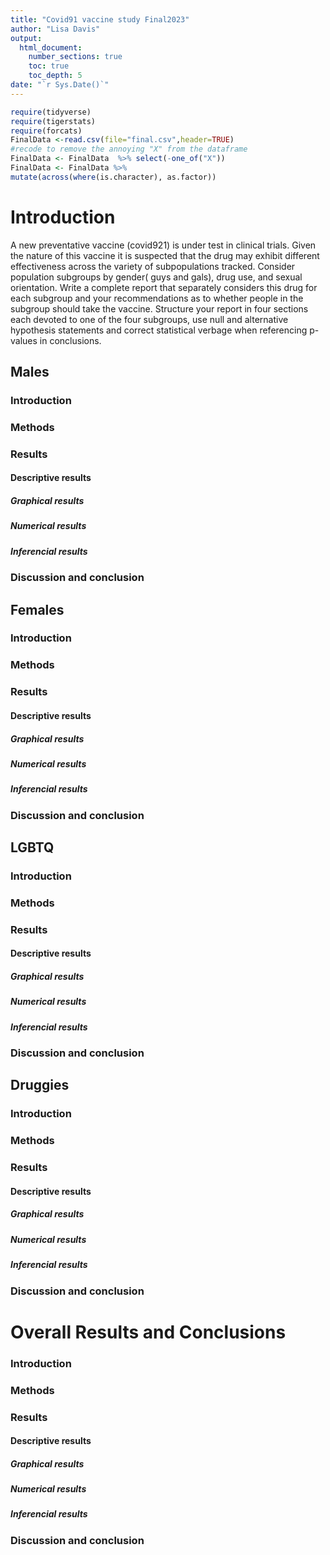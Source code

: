 ```yaml
---
title: "Covid91 vaccine study Final2023"
author: "Lisa Davis"
output: 
  html_document:
    number_sections: true
    toc: true
    toc_depth: 5
date: "`r Sys.Date()`" 
---
```


```r
require(tidyverse)
require(tigerstats)
require(forcats)
FinalData <-read.csv(file="final.csv",header=TRUE)
#recode to remove the annoying "X" from the dataframe
FinalData <- FinalData  %>% select(-one_of("X"))
FinalData <- FinalData %>%
mutate(across(where(is.character), as.factor))
```

# Introduction

A new  preventative vaccine (covid921) is under test in clinical trials. Given the nature of this vaccine it is suspected that the drug may exhibit different effectiveness across the variety of subpopulations tracked. Consider population subgroups by gender( guys and gals), drug use, and sexual orientation. Write a complete report that separately considers this drug for each subgroup and your recommendations as to whether people in the subgroup should take the vaccine. Structure your report in four sections each devoted to one of the four subgroups, use null and alternative hypothesis statements and correct statistical verbage when referencing p-values in conclusions.


## Males

### Introduction

### Methods

### Results

#### Descriptive results

##### Graphical results

##### Numerical results

##### Inferencial results

### Discussion and conclusion



## Females

### Introduction

### Methods

### Results

#### Descriptive results

##### Graphical results

##### Numerical results

##### Inferencial results

### Discussion and conclusion



## LGBTQ

### Introduction

### Methods

### Results

#### Descriptive results

##### Graphical results

##### Numerical results

##### Inferencial results

### Discussion and conclusion



## Druggies

### Introduction

### Methods

### Results

#### Descriptive results

##### Graphical results

##### Numerical results

##### Inferencial results

### Discussion and conclusion



# Overall Results and Conclusions

### Introduction

### Methods

### Results

#### Descriptive results

##### Graphical results

##### Numerical results

##### Inferencial results

### Discussion and conclusion

